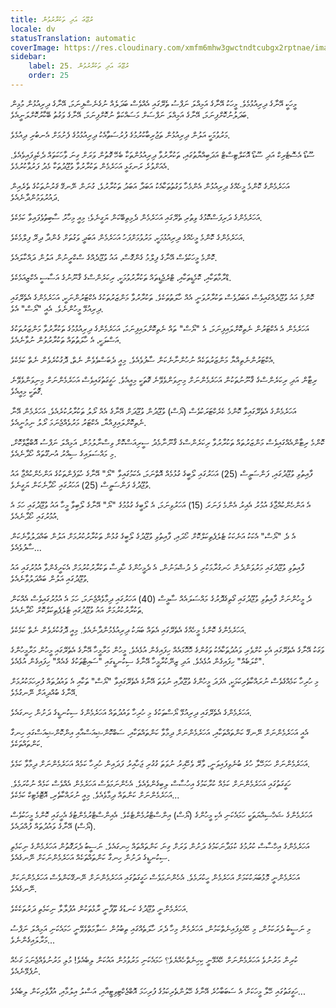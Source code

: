 ```yaml
---
title: ރުޖޫޢަ އަދި ތަކުރާރުވުން
locale: dv
statusTranslation: automatic
coverImage: https://res.cloudinary.com/xmfm6mhw3gwctndtcubgx2rptnae/image/upload/v1740468922/small_cover_tratado_de_psicologia_revolucionaria_a4c0dca4e0.webp
sidebar:
    label: 25. ރުޖޫޢަ އަދި ތަކުރާރުވުން
    order: 25
---
```

މީހަކީ އޭނާގެ ދިރިއުޅުމެވެ. މީހަކު އޭނާގެ އަމިއްލަ ނަފްސު ތެރޭގައި އެއްވެސް ބަދަލެއް ނުގެނެސްފިނަމަ، އޭނާގެ ދިރިއުޅުން މުޅިން ބަދަލުނުކޮށްފިނަމަ، އޭނާގެ އަމިއްލަ ނަފްސަށް މަސައްކަތް ނުކޮށްފިނަމަ، އޭނާގެ ވަގުތު ބޭކާރުކޮށްލަނީއެވެ.

މަރުވުމަކީ އަލުން ދިރިއުޅުން ތަޖުރިބާކުރުމުގެ ފުރުސަތާއެކު ދިރިއުޅުމުގެ ފެށުމަށް އެނބުރި ދިއުމެވެ.

ސޫޑޯ އެސޮޓެރިކް އަދި ސޫޑޯ އޮކަލްޓިސްޓް އަދަބިއްޔާތުގައި، ތަކުރާރުވާ ދިރިއުޅުންތަކާ ބެހޭ ގޮތުން ވަރަށް ގިނަ ވާހަކަތައް ދެކެވިފައިވެއެވެ. އެއަށްވުރެ ރަނގަޅީ އަހަރެމެން ތަކުރާރުވާ ވުޖޫދުތަކާ މެދު ފަރުވާކުރުމެވެ.

އަހަރެމެންގެ ކޮންމެ މީހެއްގެ ދިރިއުޅުން އެންމެހާ ވަގުތުތަކާއެކު އަބަދާ އަބަދު ތަކުރާރުވެ، ގުނަން ނޭނގޭ ޤަރުނުތަކުގެ ތެރެއިން ދައުރުވަމުންދާނެއެވެ.

އަހަރެމެންގެ ދަރިފަސްކޮޅުގެ ވިތުރި ތެރޭގައި އަހަރެމެން ދެމިތިބޭކަން ޔަގީނެވެ؛ މިއީ މިހާރު ސާބިތުވެފައިވާ ކަމެކެވެ.

އަހަރެމެންގެ ކޮންމެ މީހެއްގެ ދިރިއުޅުމަކީ، މަރުވުމަށްފަހު އަހަރެމެން އަބަދީ ވަގުތަށް ގެންދާ ދިރޭ ފިލްމެކެވެ.

ކޮންމެ މީހަކުވެސް އޭނާގެ ފިލްމު ގެންގޮސް، އައު ވުޖޫދެއްގެ ސްކްރީނުން އަލުން ދައްކާލައެވެ.

ޑްރާމާތަކާއި، ކޮމެޑީތަކާއި، ޓްރެޖެޑީތައް ތަކުރާރުވުމަކީ، ރިކަރެންސްގެ ޤާނޫނުގެ އަސާސީ އެކްޒިއަމެކެވެ.

ކޮންމެ އައު ވުޖޫދެއްގައިވެސް އަބަދުވެސް ތަކުރާރުވަނީ އެއް ހާލަތުތަކެވެ. ތަކުރާރުވާ މަންޒަރުތަކުގެ އެކްޓަރުންނަކީ، އަހަރެމެންގެ އެތެރޭގައި ދިރިއުޅޭ މީހުންނެވެ. އެއީ "ޔޯސް" އެވެ.

އަހަރެމެން އެ އެކްޓަރުން ނެތިކޮށްލައިފިނަމަ، އެ "ޔޯސް" ތައް ނެތިކޮށްލައިފިނަމަ، އަހަރެމެންގެ ދިރިއުޅުމުގެ ތަކުރާރުވާ މަންޒަރުތަކުގެ އަސްލަކީ، އެ ހާލަތުތައް ތަކުރާރުވުން ނުވާނެއެވެ.

އެކްޓަރުންނެތިއްޔާ މަންޒަރުތަކެއް ނުހުންނާނެކަން ސާފުވެއެވެ. މިއީ ދެބަސްވެވެން ނެތް، ދޮގުކުރެވެން ނެތް ކަމެކެވެ.

ރިޓާން އަދި ރިކަރެންސްގެ ޤާނޫނުތަކުން އަހަރެމެންނަށް މިނިވަންވެވޭނެ ގޮތަކީ މިއީއެވެ. ހަގީގަތުގައިވެސް އަހަރެމެންނަށް މިނިވަންވެވޭނެ ގޮތަކީ މިއީއެވެ.

އަހަރެމެންގެ އެތެރޭގައިވާ ކޮންމެ ކެރެކްޓަރަކުވެސް (ޔޯސް) ވުޖޫދުން ވުޖޫދަށް އޭނާގެ އެއް ރޯލު ތަކުރާރުކުރެއެވެ. އަހަރެމެން އޭނާ ނެތިކޮށްލައިފިއްޔާ، އެކްޓަރު މަރުވެއްޖެނަމަ ރޯލު ނިމުނީއެވެ.

ކޮންމެ ރިޓާންއެއްގައިވެސް މަންޒަރުތައް ތަކުރާރުވާ ރިކަރެންސްގެ ޤާނޫނާމެދު ސީރިއަސްކޮށް ވިސްނާލުމުން، އަމިއްލަ ނަފްސު އޮބްޒާވްކޮށް، މި މައްސަލައިގެ ސިއްރު އުނގޫތައް ހޯދާނެއެވެ.

ފާއިތުވި ވުޖޫދުގައި، ފަންސަވީސް (25) އަހަރުގައި ލޯބީގެ ގުޅުމެއް އޮތްނަމަ، އެކަމުގައިވާ "ޔޯ" އޭނާގެ ހުވަފެންތަކުގެ އަންހެންކުއްޖާ އައު ވުޖޫދުގެ ފަންސަވީސް (25) އަހަރުގައި ހޯދާނެކަން ޔަގީނެވެ.

އެ އަންހެންކުއްޖާގެ އުމުރު އެއިރު އެންމެ ފަނަރަ (15) އަހަރުވިނަމަ، އެ ލޯބީގެ ގުޅުމުގެ "ޔޯ" އޭނާގެ ލޯބިވާ މީހާ އައު ވުޖޫދުގައި ހަމަ އެ އުމުރުގައި ހޯދާނެއެވެ.

އެ ދެ "ޔޯސް" އެކަކު އަނެކަކު ޓެލެޕެތިކަލްކޮށް ހޯދައި، ފާއިތުވި ވުޖޫދުގެ ލޯބީގެ ގުޅުން ތަކުރާރުކުރުމަށް އަލުން ބައްދަލުވާނެކަން ސާފުވެއެވެ...

ފާއިތުވި ވުޖޫދުގައި މަރުވަންދެން ހަނގުރާމަކުރި ދެ ދުޝްމަނުން، އެ ދެމީހުންގެ ހާދިސާ ތަކުރާރުކުރުމަށް އެކަށީގެންވާ އުމުރުގައި އައު ވުޖޫދުގައި އަލުން ބައްދަލުވާނެއެވެ.

ދެ މީހުންނަށް ފާއިތުވި ވުޖޫދުގައި ގޯތިގެދޮރުގެ މައްސަލައެއް ސާޅީސް (40) އަހަރުގައި ދިމާވެއްޖެނަމަ، ހަމަ އެ އުމުރުގައިވެސް އެއްކަން ތަކުރާރުކުރުމަށް އައު ވުޖޫދުގައި ޓެލެޕެތިކަލްކޮށް ހޯދާނެއެވެ.

އަހަރެމެންގެ ކޮންމެ މީހެއްގެ އެތެރޭގައި އެތައް ބަޔަކު ދިރިއުޅެމުންދާނެއެވެ. މިއީ ދޮގުކުރެވެން ނެތް ކަމެކެވެ.

ވަގަކު އޭނާގެ އެތެރޭގައި އެކި ކުށްވެރި ވައުދުތަކާއެކު ވަގުންގެ ހޮހޮޅައެއް ހިފައިގެން އުޅެއެވެ. މީހުން މަރާމީހާ އޭނާގެ އެތެރޭގައި މީހުން މަރާމީހުންގެ "ކްލަބެއް" ހިފައިގެން އުޅެއެވެ. އަދި ޒިނޭކުރާމީހާ އޭނާގެ ސިކުނޑީގައި "ސައިޓްތަކުގެ ގެއެއް" ހިފައިގެން އުޅެއެވެ.

މި ހުރިހާ ކަމެއްގެވެސް ނުރައްކާތެރިކަމަކީ، އެފަދަ މީހުންގެ ވުޖޫދާއި ނުވަތަ އޭނާގެ އެތެރޭގައިވާ "ޔޯސް" ތަކާއި އެ ވައުދުތައް ފުރިހަމަކުރުމަށް އޭނާގެ ބުއްދިއަށް ނޭނގުމެވެ.

އަހަރެމެންގެ އެތެރޭގައި ދިރިއުޅޭ ޔޯސްތަކުގެ މި ހުރިހާ ވައުދުތައް އަހަރެމެންގެ ސިކުނޑީގެ ދަށުން ހިނގައެވެ.

އެއީ އަހަރެމެންނަށް ނޭނގޭ ކަންތައްތަކާއި، އަހަރެމެންނަށް ދިމާވާ ކަންތައްތަކާއި، ސަބްކޮންޝިއަސްއާއި އިންކޮންޝިއަސްގައި ހިނގާ ކަންތައްތަކެވެ.

އަހަރެމެންނަށް ހަމަހޭލާ ހުރެ ބުނެވިފައިވަނީ، ވާރޭ ވެހޭއިރު ނުވަތަ ގުގުރި ޖަހާއިރު ފަދައިން ހުރިހާ ކަމެއް އަހަރެމެންނަށް ދިމާވާ ކަމެވެ.

ހަގީގަތުގައި އަހަރެމެންނަށް ކަމެއް ކުރާކަމުގެ އިހުސާސް ލިބިގެންވެއެވެ. އެހެންނަމަވެސް އަހަރެމެން އެއްވެސް ކަމެއް ނުކުރަމެވެ. އަހަރެމެންނަށް ކަންތައް ދިމާވެއެވެ. މިއީ ނުރައްކާތެރި، އޮޓޮމެޓިކް ކަމެކެވެ...

އަހަރެމެންގެ ޝަޚްސިއްޔަތަކީ ހަމައެކަނި އެކި މީހުންގެ (ޔޯސް) އިންސްޓްރުމެންޓެކެވެ. އެއިންސްޓްރުމެންޓުގެ އެހީގައި ކޮންމެ މީހަކުވެސް (ޔޯސް) އޭނާގެ ވައުދުތައް ފުއްދައެވެ.

އަހަރެމެންގެ އިހްސާސް ކުރުމުގެ ކުޅަދާނަކަމުގެ ދަށުން ވަރަށް ގިނަ ކަންތައްތައް ހިނގައެވެ. ނަސީބު ދެރަގޮތުން އަހަރެމެންގެ ނިކަމެތި ސިކުނޑީގެ ދަށުން ހިނގާ ކަންތައްތަކެއް އަހަރެމެންނަކަށް ނޭނގެއެވެ.

އަހަރެމެންނީ މޮޅުބަޔަކުކަމަށް އަހަރެމެން ހީކުރަމެވެ. އެހެންނަމަވެސް ހަގީގަތުގައި އަހަރެމެންނަށް ނޭނގޭކަންވެސް އަހަރެމެންނަކަށް ނޭނގެއެވެ.

އަހަރެމެންނީ ވުޖޫދުގެ ކަނޑުގެ ތޫފާނީ ރާޅުތަކުން އުފުލާލާ ނިކަމެތި ދަރުތަކެކެވެ.

މި ނަސީބު ދެރަކަމުން، މި ހޭއެޅިފައިނެތްކަމުން، އަހަރެމެން މިހާ ދެރަ ހާލަތެއްގައި ތިބުމުން ސަލާމަތްވެވޭނީ ހަމައެކަނި އަމިއްލަ ނަފްސު މަރާލައިގެންނެވެ...

ކުރިން މަރުނުވެ އަހަރެމެންނަށް ހޭއެޅޭނީ ކިހިނެތްހެއްޔެވެ؟ ހަމައެކަނި މަރުވުމުން އައުކަން ލިބެއެވެ! މުލި މަރުނުވެއްޖެނަމަ ގަހެއް ނުފެޅޭނެއެވެ.

ހަގީގަތުގައި ހޭލާ މީހަކަށް އެ ސަބަބާހުރެ އޭނާގެ ހޭލުންތެރިކަމުގެ ފުރިހަމަ އޮބްޖެކްޓިވިޓީއާއި، އަސްލު އިލުމާއި، އުފާވެރިކަން ލިބެއެވެ...
